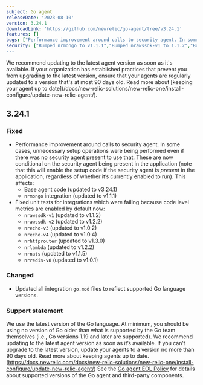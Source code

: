 ```yaml
---
subject: Go agent
releaseDate: '2023-08-10'
version: 3.24.1
downloadLink: 'https://github.com/newrelic/go-agent/tree/v3.24.1'
features: []
bugs: ["Performance improvement around calls to security agent. In some cases, unnecessary setup operations were being performed even if there was no security agent present to use that"]    
security: ["Bumped nrmongo to v1.1.1","Bumped nrawssdk-v1 to 1.1.2","Bumped nrawssdk-v2 to 1.2.2","Bumped nrecho-v3 to 1.0.2","Bumped nrecho-v4 to 1.0.4",""Bumped nrhttprouter to 1.3.0","Bumped nrlambda to v1.2.2","Bumped nrnats to 1.1.5","Bumped nrreddis-v8 to v1.0.1"]
---
```


<Callout variant="important">
We recommend updating to the latest agent version as soon as it's available. If your organization has established practices that prevent you from upgrading to the latest version, ensure that your agents are regularly updated to a version that's at most 90 days old. Read more about [keeping your agent up to date](/docs/new-relic-solutions/new-relic-one/install-configure/update-new-relic-agent/).
</Callout>

## 3.24.1
### Fixed
 * Performance improvement around calls to security agent. In some cases, unnecessary setup operations were being performed even if there was no security agent present to use that. These are now conditional on the security agent being present in the application (note that this will enable the setup code if the security agent is *present* in the application, regardless of whether it’s currently enabled to run). This affects:
    * Base agent code (updated to v3.24.1)
    * `nrmongo` integration (updated to v1.1.1)
 * Fixed unit tests for integrations which were failing because code level metrics are enabled by default now:
    * `nrawssdk-v1` (updated to v1.1.2)
    * `nrawssdk-v2` (updated to v1.2.2)
    * `nrecho-v3` (updated to v1.0.2)
    * `nrecho-v4` (updated to v1.0.4)
    * `nrhttprouter` (updated to v1.3.0)
    * `nrlambda` (updated to v1.2.2)
    * `nrnats` (updated to v1.1.5)
    * `nrredis-v8` (updated to v1.0.1)
### Changed
 * Updated all integration `go.mod` files to reflect supported Go language versions.
### Support statement
We use the latest version of the Go language. At minimum, you should be using no version of Go older than what is supported by the Go team themselves (i.e., Go versions 1.19 and later are supported).
We recommend updating to the latest agent version as soon as it’s available. If you can’t upgrade to the latest version, update your agents to a version no more than 90 days old. Read more about keeping agents up to date. (https://docs.newrelic.com/docs/new-relic-solutions/new-relic-one/install-configure/update-new-relic-agent/)
See the [Go agent EOL Policy](/docs/apm/agents/go-agent/get-started/go-agent-eol-policy/) for details about supported versions of the Go agent and third-party components.

